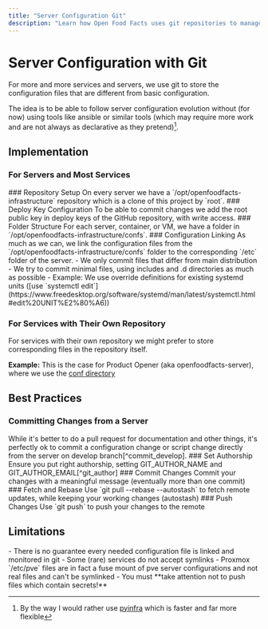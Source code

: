 ```yaml
---
title: "Server Configuration Git"
description: "Learn how Open Food Facts uses git repositories to manage server configurations, linking config files, and maintaining infrastructure changes across production environments effectively."
---
```



# Server Configuration with Git

<Callout title="Configuration Management">
  For more and more services and servers, we use git to store the configuration
  files that are different from basic configuration.
</Callout>

The idea is to be able to follow server configuration evolution without (for now) using tools like ansible or similar tools (which may require more work and are not always as declarative as they pretend)[^pyinfra].

[^pyinfra]: By the way I would rather use [pyinfra](https://docs.pyinfra.com/en/2.x/) which is faster and far more flexible

## Implementation

### For Servers and Most Services

<Steps>
<Step>
### Repository Setup
On every server we have a `/opt/openfoodfacts-infrastructure` repository which is a clone of this project by `root`.
</Step>

<Step>
  ### Deploy Key Configuration To be able to commit changes we add the root
  public key in deploy keys of the GitHub repository, with write access.
</Step>

<Step>
  ### Folder Structure For each server, container, or VM, we have a folder in
  `/opt/openfoodfacts-infrastructure/confs`.
</Step>

<Step>
### Configuration Linking
As much as we can, we link the configuration files from the `/opt/openfoodfacts-infrastructure/confs` folder to the corresponding `/etc` folder of the server.
</Step>
</Steps>

<Callout type="info" title="Configuration Principles">
  - We only commit files that differ from main distribution - We try to commit
  minimal files, using includes and .d directories as much as possible -
  Example: We use override definitions for existing systemd units ([use
  `systemctl
  edit`](https://www.freedesktop.org/software/systemd/man/latest/systemctl.html#edit%20UNIT%E2%80%A6))
</Callout>

<Card
  title="Setup Guide"
  href="/docs/Infra/how/how-to-have-server-config-in-git"
  description="See How to have server config in git for detailed setup instructions"
/>

### For Services with Their Own Repository

<Callout title="Repository-Specific Configuration">
  For services with their own repository we might prefer to store corresponding
  files in the repository itself.
</Callout>

**Example:**
This is the case for Product Opener (aka openfoodfacts-server), where we use the [conf directory](https://github.com/openfoodfacts/openfoodfacts-server/tree/main/conf)

## Best Practices

<Cards>
  <Card
    title="Documentation"
    description="Try not to forget any specific configurations!"
  />
  <Card
    title="Comments"
    description="Always add comments in configuration files to explain specific settings"
  />
  <Card
    title="Version Control"
    description="Track all changes through git commits"
  />
</Cards>

<Card
  title="Configuration Guide"
  href="/docs/Infra/how/how-to-have-server-config-in-git"
  description="See also: How to have server config in git"
/>

### Committing Changes from a Server

<Callout title="Direct Commits">
  While it's better to do a pull request for documentation and other things,
  it's perfectly ok to commit a configuration change or script change directly
  from the server on develop branch[^commit_develop].
</Callout>

<Steps>
<Step>
### Set Authorship
Ensure you put right authorship, setting GIT_AUTHOR_NAME and GIT_AUTHOR_EMAIL[^git_author]
</Step>

<Step>
  ### Commit Changes Commit your changes with a meaningful message (eventually
  more than one commit)
</Step>

<Step>
  ### Fetch and Rebase Use `git pull --rebase --autostash` to fetch remote
  updates, while keeping your working changes (autostash)
</Step>

<Step>
### Push Changes
Use `git push` to push your changes to the remote
</Step>
</Steps>

[^commit_develop]: It's even the best choice on production servers to avoid having part of the configurations failing out of sync because you are on a specific branch, or taking the risk of messing things up, just for small changes.

[^git_author]: Don't hesitate to add a script in utils folder to do that.

## Limitations

<Callout type="warn" title="Known Limitations">
  - There is no guarantee every needed configuration file is linked and
  monitored in git - Some (rare) services do not accept symlinks - Proxmox
  `/etc/pve` files are in fact a fuse mount of pve server configurations and not
  real files and can't be symlinked - You must **take attention not to push
  files which contain secrets!**
</Callout>
